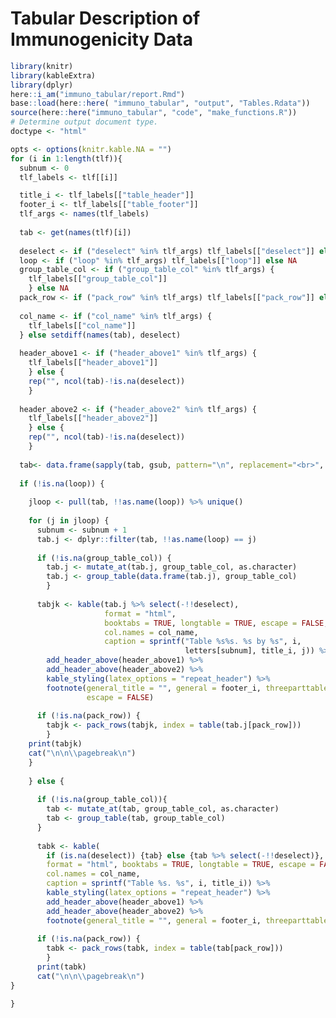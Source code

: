 #  Tabular Description of Immunogenicity Data {#immuno-tabular}

```r
library(knitr)
library(kableExtra)
library(dplyr)
here::i_am("immuno_tabular/report.Rmd")
base::load(here::here( "immuno_tabular", "output", "Tables.Rdata"))
source(here::here("immuno_tabular", "code", "make_functions.R"))
# Determine output document type.
doctype <- "html"
```

```r
opts <- options(knitr.kable.NA = "")
for (i in 1:length(tlf)){
  subnum <- 0
  tlf_labels <- tlf[[i]]

  title_i <- tlf_labels[["table_header"]]
  footer_i <- tlf_labels[["table_footer"]]
  tlf_args <- names(tlf_labels)
  
  tab <- get(names(tlf)[i])
  
  deselect <- if ("deselect" %in% tlf_args) tlf_labels[["deselect"]] else NA
  loop <- if ("loop" %in% tlf_args) tlf_labels[["loop"]] else NA
  group_table_col <- if ("group_table_col" %in% tlf_args) {
    tlf_labels[["group_table_col"]] 
    } else NA 
  pack_row <- if ("pack_row" %in% tlf_args) tlf_labels[["pack_row"]] else NA 
  
  col_name <- if ("col_name" %in% tlf_args) { 
    tlf_labels[["col_name"]] 
  } else setdiff(names(tab), deselect) 
  
  header_above1 <- if ("header_above1" %in% tlf_args) {
    tlf_labels[["header_above1"]] 
    } else {
    rep("", ncol(tab)-!is.na(deselect))
    }
  
  header_above2 <- if ("header_above2" %in% tlf_args) {
    tlf_labels[["header_above2"]] 
    } else {
    rep("", ncol(tab)-!is.na(deselect))
    }
  
  tab<- data.frame(sapply(tab, gsub, pattern="\n", replacement="<br>", fixed=T))
  
  if (!is.na(loop)) {
    
    jloop <- pull(tab, !!as.name(loop)) %>% unique()
    
    for (j in jloop) {
      subnum <- subnum + 1
      tab.j <- dplyr::filter(tab, !!as.name(loop) == j) 
      
      if (!is.na(group_table_col)) {
        tab.j <- mutate_at(tab.j, group_table_col, as.character)
        tab.j <- group_table(data.frame(tab.j), group_table_col)
        }
        
      tabjk <- kable(tab.j %>% select(-!!deselect),
                     format = "html",
                     booktabs = TRUE, longtable = TRUE, escape = FALSE,
                     col.names = col_name, 
                     caption = sprintf("Table %s%s. %s by %s", i,
                                       letters[subnum], title_i, j)) %>%
        add_header_above(header_above1) %>%
        add_header_above(header_above2) %>%
        kable_styling(latex_options = "repeat_header") %>%
        footnote(general_title = "", general = footer_i, threeparttable = TRUE, 
                 escape = FALSE)
      
      if (!is.na(pack_row)) {
        tabjk <- pack_rows(tabjk, index = table(tab.j[pack_row]))
        }
    print(tabjk)
    cat("\n\n\\pagebreak\n")
    }
    
    } else {
      
      if (!is.na(group_table_col)){
        tab <- mutate_at(tab, group_table_col, as.character)
        tab <- group_table(tab, group_table_col)
      }
      
      tabk <- kable(
        if (is.na(deselect)) {tab} else {tab %>% select(-!!deselect)},
        format = "html", booktabs = TRUE, longtable = TRUE, escape = FALSE,
        col.names = col_name, 
        caption = sprintf("Table %s. %s", i, title_i)) %>%
        kable_styling(latex_options = "repeat_header") %>% 
        add_header_above(header_above1) %>%
        add_header_above(header_above2) %>%
        footnote(general_title = "", general = footer_i, threeparttable = TRUE, escape = FALSE)
      
      if (!is.na(pack_row)) {
        tabk <- pack_rows(tabk, index = table(tab[pack_row]))
        }
      print(tabk)
      cat("\n\n\\pagebreak\n")
}

}

```
